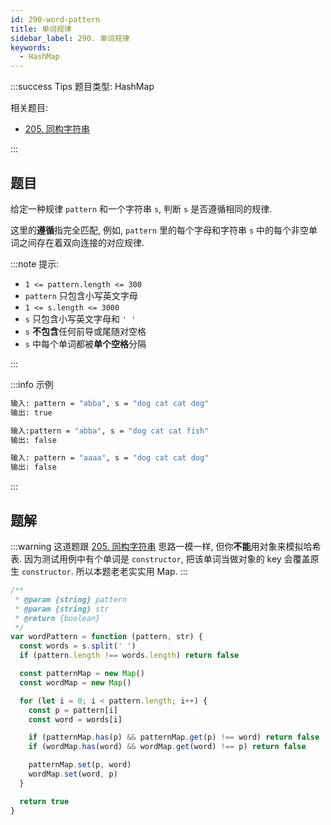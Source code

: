 ```yaml
---
id: 290-word-pattern
title: 单词规律
sidebar_label: 290. 单词规律
keywords:
  - HashMap
---
```


:::success Tips
题目类型: HashMap

相关题目:

- [205. 同构字符串](/leetcode/easy/205-is-isomorphic)

:::

## 题目

给定一种规律 `pattern` 和一个字符串 `s`, 判断 `s` 是否遵循相同的规律.

这里的**遵循**指完全匹配, 例如, `pattern` 里的每个字母和字符串 `s` 中的每个非空单词之间存在着双向连接的对应规律.

:::note 提示:

- `1 <= pattern.length <= 300`
- `pattern` 只包含小写英文字母
- `1 <= s.length <= 3000`
- `s` 只包含小写英文字母和 `' '`
- `s` **不包含**任何前导或尾随对空格
- `s` 中每个单词都被**单个空格**分隔

:::

:::info 示例

```bash
输入: pattern = "abba", s = "dog cat cat dog"
输出: true
```

```bash
输入:pattern = "abba", s = "dog cat cat fish"
输出: false
```

```bash
输入: pattern = "aaaa", s = "dog cat cat dog"
输出: false
```

:::

## 题解

:::warning
这道题跟 [205. 同构字符串](/leetcode/easy/205-is-isomorphic) 思路一模一样, 但你**不能**用对象来模拟哈希表. 因为测试用例中有个单词是 `constructor`,
把该单词当做对象的 key 会覆盖原生 `constructor`. 所以本题老老实实用 Map.
:::

```ts
/**
 * @param {string} pattern
 * @param {string} str
 * @return {boolean}
 */
var wordPattern = function (pattern, str) {
  const words = s.split(' ')
  if (pattern.length !== words.length) return false

  const patternMap = new Map()
  const wordMap = new Map()

  for (let i = 0; i < pattern.length; i++) {
    const p = pattern[i]
    const word = words[i]

    if (patternMap.has(p) && patternMap.get(p) !== word) return false
    if (wordMap.has(word) && wordMap.get(word) !== p) return false

    patternMap.set(p, word)
    wordMap.set(word, p)
  }

  return true
}
```
